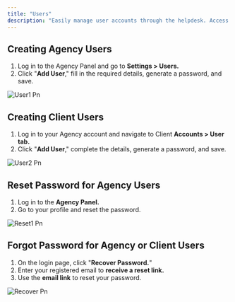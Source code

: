 ```yaml
---
title: "Users"
description: "Easily manage user accounts through the helpdesk. Access detailed profiles, track activity, and update permissions to deliver seamless support and efficient account handling."
---
```


## **Creating Agency Users**

1. Log in to the Agency Panel and go to **Settings \> Users.**
2. Click "**Add User**," fill in the required details, generate a password, and save.

![User1 Pn](/images/user1.png)

## **Creating Client Users**

1. Log in to your Agency account and navigate to Client **Accounts \> User tab.**
2. Click "**Add User**," complete the details, generate a password, and save.

![User2 Pn](/images/user2.png)

## **Reset Password for Agency Users**

1. Log in to the **Agency Panel.**
2. Go to your profile and reset the password.

![Reset1 Pn](/images/reset1.png)

## **Forgot Password for Agency or Client Users**

1. On the login page, click "**Recover Password.**"
2. Enter your registered email to **receive a reset link.**
3. Use the **email link** to reset your password.

![Recover Pn](/images/recover.png)